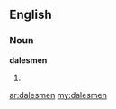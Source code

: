 ==English==

===Noun===
'''dalesmen'''
# {{plural of|[[dalesman]]}}

[[ar:dalesmen]]
[[my:dalesmen]]
